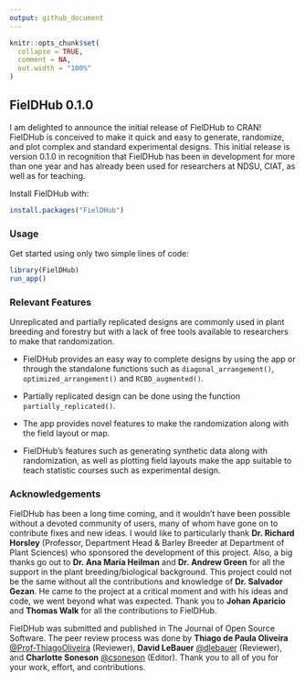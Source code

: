 ```yaml
---
output: github_document
---
```


<!-- NEWS.md is generated from NEWS.Rmd. Please edit that file -->

```r
knitr::opts_chunk$set(
  collapse = TRUE,
  comment = NA,
  out.width = "100%"
)
```

## FielDHub 0.1.0

I am delighted to announce the initial release of FielDHub to CRAN! FielDHub is conceived to make it quick and easy to generate, randomize, and plot complex and standard experimental designs. This initial release is version 0.1.0 in recognition that FielDHub has been in development for more than one year and has already been used for researchers at NDSU, CIAT, as well as for teaching.

Install FielDHub with:

```r
install.packages("FielDHub")
```

### Usage

Get started using only two simple lines of code:

```r
library(FielDHub)
run_app()
```

### Relevant Features

Unreplicated and partially replicated designs are commonly used in plant breeding and forestry but with a lack of free tools available to researchers to make that randomization.

*   FielDHub provides an easy way to complete designs by using the app or through the standalone functions such as `diagonal_arrangement()`, `optimized_arrangement()` and `RCBD_augmented()`.

*   Partially replicated design can be done using the function `partially_replicated()`. 

*   The app provides novel features to make the randomization along with the field layout or map. 

*   FielDHub's features such as generating synthetic data along with randomization, as well as plotting field layouts make the app suitable to teach statistic courses such as experimental design.

### Acknowledgements

FielDHub has been a long time coming, and it wouldn’t have been possible without a devoted community of users, many of whom have gone on to contribute fixes and new ideas. I would like to particularly thank **Dr. Richard Horsley** (Professor, Department Head & Barley Breeder at Department of Plant Sciences) who sponsored the development of this project. Also, a big thanks go out to **Dr. Ana María Heilman** and **Dr. Andrew Green** for all the support in the plant breeding/biological background. This project could not be the same without all the contributions and knowledge of **Dr. Salvador Gezan**. He came to the project at a critical moment and with his ideas and code, we went beyond what was expected. Thank you to **Johan Aparicio** and **Thomas Walk** for all the contributions to FielDHub.

FielDHub was submitted and published in The Journal of Open Source Software. The peer review process was done by **Thiago de Paula Oliveira** [@Prof-ThiagoOliveira](https://github.com/Prof-ThiagoOliveira) (Reviewer),  **David LeBauer** [@dlebauer](https://github.com/dlebauer) (Reviewer), and **Charlotte Soneson** [@csoneson](https://github.com/csoneson) (Editor). Thank you to all of you for your work, effort, and contributions. 


